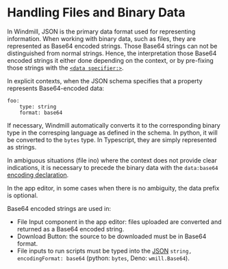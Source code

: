 
# Handling Files and Binary Data

In Windmill, JSON is the primary data format used for representing information.
When working with binary data, such as files, they are represented as Base64 encoded strings.
Those Base64 strings can not be distinguished from normal strings.
Hence, the interpretation those Base64 encoded strings it either done depending on the context,
or by pre-fixing those strings with the [`<data specifier:>`](https://developer.mozilla.org/en-US/docs/Web/HTTP/Basics_of_HTTP/MIME_types).

In explicit contexts, when the JSON schema specifies that a property represents Base64-encoded data:

```
foo:
    type: string
    format: base64
```

If necessary, Windmill automatically converts it to the corresponding binary type in the corresping
language as defined in the schema.
In python, it will be converted to the `bytes` type. In Typescript, they are simply represented as strings.

In ambiguous situations (file ino) where the context does not provide clear indications,
it is necessary to precede the binary data with the `data:base64` [encoding declaration](https://developer.mozilla.org/en-US/docs/Web/HTTP/Basics_of_HTTP/Data_URLs).

In the app editor, in some cases when there is no ambiguity, the data prefix is optional.

Base64 encoded strings are used in:
- File Input component in the app editor: files uploaded are converted and returned as a Base64 encoded string.
- Download Button: the source to be downloaded must be in Base64 format.
- File inputs to run scripts must be typed into the [JSON](../13_json_schema_and_parsing/index.md) `string, encodingFormat: base64` (python: `bytes`, Deno: `wmill.Base64`).

<div class="grid grid-cols-2 gap-6 mb-4">
  <DocCard
		title="File Input Component"
		description="The file input allows users to drop files into the app."
		href="/docs/apps/app_configuration-settings/app_component_library#file-input"
	/>
  <DocCard
		title="Download Button"
		description="The download button component allows you to download a file."
		href="/docs/apps/app_configuration-settings/app_component_library#download-button"
	/>
  <DocCard
		title="JSON Schema and Parsing"
		description="JSON Schema is a key component in Windmill for defining and validating the structure and constraints of JSON data."
		href="/docs/core_concepts/json_schema_and_parsing"
	/>
</div>